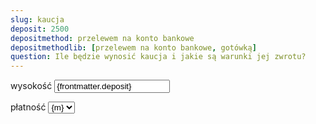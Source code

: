 ```yaml
---
slug: kaucja
deposit: 2500
depositmethod: przelewem na konto bankowe
depositmethodlib: [przelewem na konto bankowe, gotówką]
question: Ile będzie wynosić kaucja i jakie są warunki jej zwrotu?
---
```

wysokość <input type="text" name="deposit" value={frontmatter.deposit} required step=".01" min="1" />

płatność 
<select name="depositmethod" required>
{frontmatter.depositmethodlib.map(m => <option value={m} selected={frontmatter.depositmethod.includes(m)}>{m}</option>)}
</select>